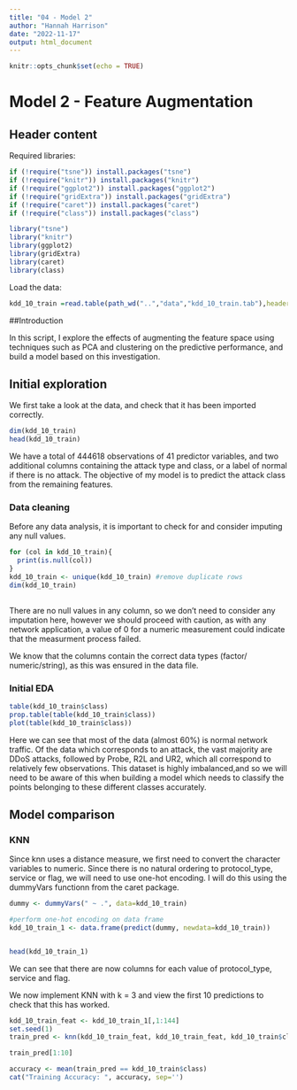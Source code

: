 ```yaml
---
title: "04 - Model 2"
author: "Hannah Harrison"
date: "2022-11-17"
output: html_document
---
```


```r
knitr::opts_chunk$set(echo = TRUE)
```

# Model 2 - Feature Augmentation

## Header content

Required libraries:
```r
if (!require("tsne")) install.packages("tsne")
if (!require("knitr")) install.packages("knitr")
if (!require("ggplot2")) install.packages("ggplot2")
if (!require("gridExtra")) install.packages("gridExtra")
if (!require("caret")) install.packages("caret")
if (!require("class")) install.packages("class")

library("tsne")
library("knitr")
library(ggplot2)
library(gridExtra)
library(caret)
library(class)

```

Load the data:
```r
kdd_10_train =read.table(path_wd("..","data","kdd_10_train.tab"),header=TRUE)
```

##Introduction

In this script, I explore the effects of augmenting the feature space using techniques such as PCA and clustering on the predictive performance, and build a model based on this investigation.

## Initial exploration

We first take a look at the data, and check that it has been imported correctly.
```r
dim(kdd_10_train)
head(kdd_10_train)
```
We have a total of 444618 observations of 41 predictor variables, and two additional columns containing the attack type and class, or a label of normal if there is no attack. The objective of my model is to predict the attack class from the remaining features. 

### Data cleaning

Before any data analysis, it is important to check for and consider imputing any null values. 

```r
for (col in kdd_10_train){
  print(is.null(col))
}
kdd_10_train <- unique(kdd_10_train) #remove duplicate rows
dim(kdd_10_train)
  
```
There are no null values in any column, so we don't need to consider any imputation here, however we should proceed with caution, as with any network application, a value of 0 for a numeric measurement could indicate that the measurment process failed. 

We know that the columns contain the correct data types (factor/ numeric/string), as this was ensured in the data file.

### Initial EDA


```r
table(kdd_10_train$class)
prop.table(table(kdd_10_train$class))
plot(table(kdd_10_train$class))

```
Here we can see that most of the data (almost 60%) is normal network traffic. Of the data which corresponds to an attack, the vast majority are DDoS attacks, followed by Probe, R2L and UR2, which all correspond to relatively few observations. This dataset is highly imbalanced,and so we will need to be aware of this when building a model which needs to classify the points belonging to these different classes accurately.

## Model comparison

### KNN

Since knn uses a distance measure, we first need to convert the character variables to numeric. Since there is no natural ordering to protocol_type, service or flag, we will need to use one-hot encoding. I will do this using the dummyVars functionn from the caret package.

```r
dummy <- dummyVars(" ~ .", data=kdd_10_train)

#perform one-hot encoding on data frame
kdd_10_train_1 <- data.frame(predict(dummy, newdata=kdd_10_train))


head(kdd_10_train_1)
```
We can see that there are now columns for each value of protocol_type, service and flag. 

We now implement KNN with k = 3 and view the first 10 predictions to check that this has worked.

```r
kdd_10_train_feat <- kdd_10_train_1[,1:144]
set.seed(1)
train_pred <- knn(kdd_10_train_feat, kdd_10_train_feat, kdd_10_train$class, k=3)

train_pred[1:10]
```


```r
accuracy <- mean(train_pred == kdd_10_train$class)
cat("Training Accuracy: ", accuracy, sep='')
```





